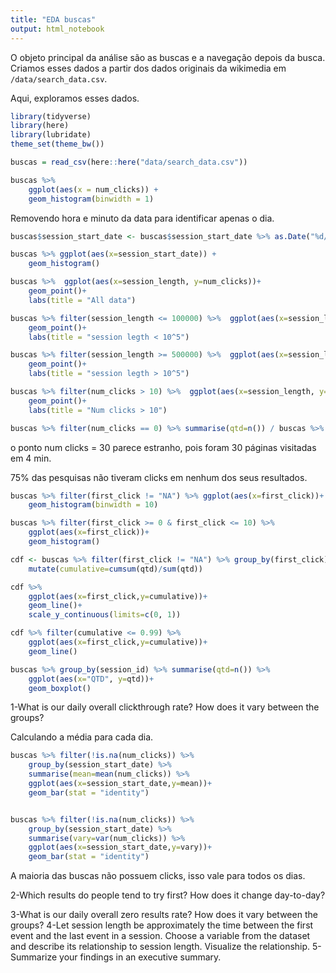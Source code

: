 ```yaml
---
title: "EDA buscas"
output: html_notebook
---
```


O objeto principal da análise são as buscas e a navegação depois da busca. Criamos esses dados a partir dos dados originais da wikimedia em `/data/search_data.csv`. 

Aqui, exploramos esses dados. 

```r
library(tidyverse)
library(here)
library(lubridate)
theme_set(theme_bw())
```

```r
buscas = read_csv(here::here("data/search_data.csv"))
```

```r
buscas %>% 
    ggplot(aes(x = num_clicks)) + 
    geom_histogram(binwidth = 1)
```

Removendo hora e minuto da data para identificar apenas o dia.

```r
buscas$session_start_date <- buscas$session_start_date %>% as.Date("%d/%m/%Y")
```

```r
buscas %>% ggplot(aes(x=session_start_date)) +
    geom_histogram()
```

```r
buscas %>%  ggplot(aes(x=session_length, y=num_clicks))+
    geom_point()+
    labs(title = "All data")

buscas %>% filter(session_length <= 100000) %>%  ggplot(aes(x=session_length, y=num_clicks))+
    geom_point()+
    labs(title = "session legth < 10^5")

buscas %>% filter(session_length >= 500000) %>%  ggplot(aes(x=session_length, y=num_clicks))+
    geom_point()+
    labs(title = "session legth > 10^5")
```


```r
buscas %>% filter(num_clicks > 10) %>%  ggplot(aes(x=session_length, y=num_clicks))+
    geom_point()+
    labs(title = "Num clicks > 10")

buscas %>% filter(num_clicks == 0) %>% summarise(qtd=n()) / buscas %>% filter(num_clicks >= 0) %>% summarise(qtd=n())
```

o ponto num clicks = 30 parece estranho, pois foram 30 páginas visitadas em 4 min.

75% das pesquisas não tiveram clicks em nenhum dos seus resultados.

```r
buscas %>% filter(first_click != "NA") %>% ggplot(aes(x=first_click))+
    geom_histogram(binwidth = 10)

buscas %>% filter(first_click >= 0 & first_click <= 10) %>% 
    ggplot(aes(x=first_click))+
    geom_histogram()
```

```r
cdf <- buscas %>% filter(first_click != "NA") %>% group_by(first_click) %>% summarise(qtd = n()) %>% 
    mutate(cumulative=cumsum(qtd)/sum(qtd))

cdf %>% 
    ggplot(aes(x=first_click,y=cumulative))+
    geom_line()+
    scale_y_continuous(limits=c(0, 1))

```

```r
cdf %>% filter(cumulative <= 0.99) %>% 
    ggplot(aes(x=first_click,y=cumulative))+
    geom_line()
```

```r
buscas %>% group_by(session_id) %>% summarise(qtd=n()) %>% 
    ggplot(aes(x="QTD", y=qtd))+
    geom_boxplot()
```

1-What is our daily overall clickthrough rate? How does it vary between the groups?

Calculando a média para cada dia.
```r
buscas %>% filter(!is.na(num_clicks)) %>% 
    group_by(session_start_date) %>%  
    summarise(mean=mean(num_clicks)) %>% 
    ggplot(aes(x=session_start_date,y=mean))+
    geom_bar(stat = "identity")


buscas %>% filter(!is.na(num_clicks)) %>% 
    group_by(session_start_date) %>%  
    summarise(vary=var(num_clicks)) %>% 
    ggplot(aes(x=session_start_date,y=vary))+
    geom_bar(stat = "identity")
```

A maioria das buscas não possuem clicks, isso vale para todos os dias.


2-Which results do people tend to try first? How does it change day-to-day?



3-What is our daily overall zero results rate? How does it vary between the groups?
4-Let session length be approximately the time between the first event and the last event in a session. Choose a variable from the dataset and describe its relationship to session length. Visualize the relationship.
5-Summarize your findings in an executive summary.
